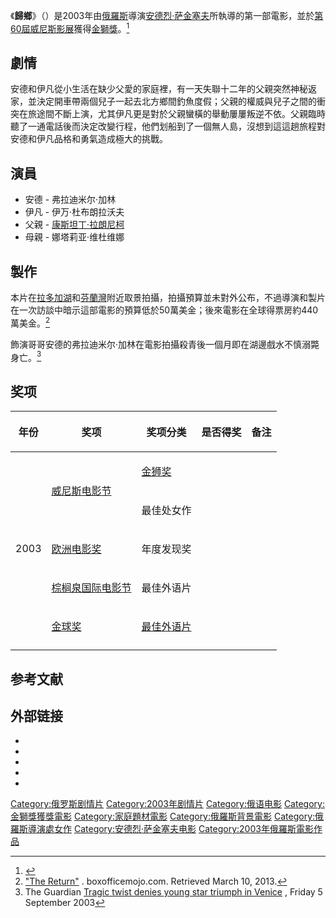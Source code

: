 {{Otheruses|subject=2003年俄罗斯电影《回归》|other=其他同名条目|回归}}
{{noteTA
|T=zh-cn:回归 (2003年电影); zh-tw:歸鄉 (2003年電影);
|1=zh-cn:回归; zh-tw:歸鄉;}}
{{电影信息框
| 片名        = 回归
| 电影原名    = {{lang|ru|Возвращение}}
| 图像        = The Return poster.jpg
| 图像说明    = 海报
| 导演        = [[安德烈·萨金塞夫|安德烈·萨金塞夫]]
| 监制        = 
| 制片        = 德米特里·雷斯诺夫斯基<br>叶丽娜·卡瓦洛娃
| 编剧        = 弗拉基米尔·莫斯耶科<br>亚历山大·诺沃托斯基
| 原著        = 
| 主演        = 弗拉迪米尔·加林<br>伊万·杜布朗拉沃夫<br>[[康斯坦丁·拉朗尼柯|康斯坦丁·拉朗尼柯]]<br>娜塔莉亚·维杜维娜
| 配乐        = 安德列·德伽切夫
| 摄影        = 
| 剪辑        = 
| 制片商      = 
| 发行商      = 奇诺国际（美国）
| 上映日期    =2003年6月25日（美国）
| 片长        = 105分钟
| 产地        = {{RUS}}
| 语言        = 俄语
| 预算        = 
| 票房        = 
| 前集        = 
| 续集        = 
| 中国大陆片名= 回归
| 港澳片名    = 
| 新马片名    = 
| 台湾片名    = 归乡
}}
《'''歸鄉'''》（{{lang-ru|Возвращение}}）是2003年由[[俄羅斯|俄羅斯]]導演[[安德烈·萨金塞夫|安德烈·萨金塞夫]]所執導的第一部電影，並於[[威尼斯影展|第60屆威尼斯影展]]獲得[[金獅獎|金獅獎]]。<ref>{{cite web |url=http://news.mtime.com/2009/12/15/1421246.html |title=泰晤士报评十年40佳片 《花样年华》居榜首 |year=2009 |work=时光网 |archive-date=2014-02-06 |archive-url=https://web.archive.org/web/20140206191452/http://news.mtime.com/2009/12/15/1421246.html |dead-url=no |accessdate=2014-04-02 }}</ref>

==劇情==
安德和伊凡從小生活在缺少父愛的家庭裡，有一天失聯十二年的父親突然神秘返家，並決定開車帶兩個兒子一起去北方鄉間釣魚度假；父親的權威與兒子之間的衝突在旅途間不斷上演，尤其伊凡更是對於父親蠻橫的舉動屢屢叛逆不依。父親臨時聽了一通電話後而決定改變行程，他們划船到了一個無人島，沒想到這這趟旅程對安德和伊凡品格和勇氣造成極大的挑戰。

== 演員 ==
*安德 - 弗拉迪米尔·加林 
*伊凡 - 伊万·杜布朗拉沃夫
*父親 - [[康斯坦丁·拉朗尼柯|康斯坦丁·拉朗尼柯]]
*母親 - 娜塔莉亚·维杜维娜  

==製作==
本片在[[拉多加湖|拉多加湖]]和[[芬蘭灣|芬蘭灣]]附近取景拍攝，拍攝預算並未對外公布，不過導演和製片在一次訪談中暗示這部電影的預算低於50萬美金；後來電影在全球得票房約440萬美金。<ref>[http://www.boxofficemojo.com/movies/?id=return.htm "The Return"] {{Wayback|url=http://www.boxofficemojo.com/movies/?id=return.htm |date=20150427140803 }}. boxofficemojo.com. Retrieved March 10, 2013.</ref>

飾演哥哥安德的弗拉迪米尔·加林在電影拍攝殺青後一個月即在湖邊戲水不慎溺斃身亡。<ref>The Guardian [http://www.guardian.co.uk/world/2003/sep/05/filmfestivals.film Tragic twist denies young star triumph in Venice] {{Wayback|url=http://www.guardian.co.uk/world/2003/sep/05/filmfestivals.film |date=20130223070456 }} , Friday 5 September 2003</ref>

== 奖项 ==
{| class="wikitable"
|-
! 年份 !! 奖项 !! 奖项分类  !! 是否得奖 !! 备注
|-
|rowspan="5" | 2003 ||rowspan="2" | [[威尼斯电影节|威尼斯电影节]] ||[[金狮奖|金狮奖]] || {{Won}} ||  
|-
| 最佳处女作 || {{Won}} ||  
|-
| [[欧洲电影奖|欧洲电影奖]] || 年度发现奖 || {{Won}} ||  
|-
| [[棕榈泉国际电影节|棕榈泉国际电影节]] || 最佳外语片 || {{Won}} ||  
|-
| [[金球奖|金球奖]] ||[[金球奖最佳外语片|最佳外语片]] || {{Won}} ||  
|-
|}

==参考文献==
{{reflist}}

== 外部链接==
* {{Mtime|14619|回归}}
*{{official|http://www.kino.com/thereturn/}}
*{{imdb title|0376968|回归}}
*{{rotten-tomatoes|1130023-return|回归}}
* {{douban|1308074|回归}}

{{金獅獎得獎作品}}
{{DEFAULTSORT:Hui回归}}
[[Category:俄罗斯剧情片|Category:俄罗斯剧情片]]
[[Category:2003年剧情片|Category:2003年剧情片]]
[[Category:俄语电影|Category:俄语电影]]
[[Category:金獅獎獲獎電影|Category:金獅獎獲獎電影]]
[[Category:家庭題材電影|Category:家庭題材電影]]
[[Category:俄羅斯背景電影|Category:俄羅斯背景電影]]
[[Category:俄羅斯導演處女作|Category:俄羅斯導演處女作]]
[[Category:安德烈·萨金塞夫电影|Category:安德烈·萨金塞夫电影]]
[[Category:2003年俄羅斯電影作品|Category:2003年俄羅斯電影作品]]